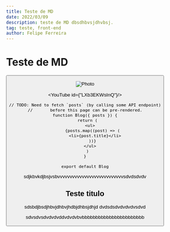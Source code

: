 ```yaml
---
title: Teste de MD
date: 2022/03/09
description: teste de MD dbsdhbvsjdhvbsj.
tag: teste, front-end
author: Felipe Ferreira
---
```




# Teste de MD 

<Button />

<Image
  src="/images/photo2.jpg"
  alt="Photo"
  width={1125}
  height={750}
  priority
  className="next-image"
/>

<YouTube id={"LXb3EKWsInQ"}/>

```
// TODO: Need to fetch `posts` (by calling some API endpoint)
//       before this page can be pre-rendered.
function Blog({ posts }) {
  return (
    <ul>
      {posts.map((post) => (
        <li>{post.title}</li>
      ))}
    </ul>
  )
}

export default Blog
```

sdjkbvkdjbsjvsbvvvvvvvvvvvvvvvvvvvvvvvvvvvsdvdsdvdv

## Teste titulo 

sdsbdjbsdjhbvjdhbvjhdbjdhbsjdhjd
dvdsdsdvdvdvdvsdvd

sdvsdvsdvdvdvddvdvdvbvbbbbbbbbbbbbbbbbbbbbbbb